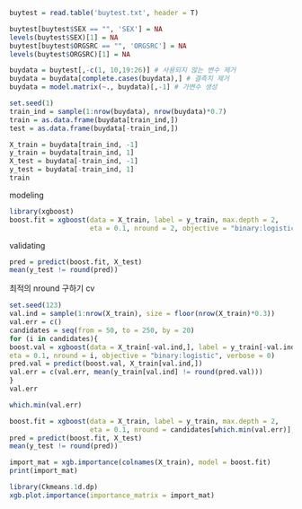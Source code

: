 ```r
buytest = read.table('buytest.txt', header = T)

buytest[buytest$SEX == "", 'SEX'] = NA
levels(buytest$SEX)[1] = NA
buytest[buytest$ORGSRC == "", 'ORGSRC'] = NA
levels(buytest$ORGSRC)[1] = NA

buydata = buytest[,-c(1, 10,19:26)] # 사용되지 않는 변수 제거
buydata = buydata[complete.cases(buydata),] # 결측치 제거
buydata = model.matrix(~., buydata)[,-1] # 가변수 생성

set.seed(1)
train_ind = sample(1:nrow(buydata), nrow(buydata)*0.7)
train = as.data.frame(buydata[train_ind,])
test = as.data.frame(buydata[-train_ind,])

X_train = buydata[train_ind, -1]
y_train = buydata[train_ind, 1]
X_test = buydata[-train_ind, -1]
y_test = buydata[-train_ind, 1]
train
```

modeling
```r
library(xgboost)
boost.fit = xgboost(data = X_train, label = y_train, max.depth = 2,
                    eta = 0.1, nround = 2, objective = "binary:logistic")

```

validating
```r
pred = predict(boost.fit, X_test)
mean(y_test != round(pred))

```


최적의 nround 구하기 cv
```r
set.seed(123)
val.ind = sample(1:nrow(X_train), size = floor(nrow(X_train)*0.3))
val.err = c()
candidates = seq(from = 50, to = 250, by = 20)
for (i in candidates){
boost.val = xgboost(data = X_train[-val.ind,], label = y_train[-val.ind], max.depth = 2,
eta = 0.1, nround = i, objective = "binary:logistic", verbose = 0)
pred.val = predict(boost.val, X_train[val.ind,])
val.err = c(val.err, mean(y_train[val.ind] != round(pred.val)))
}
val.err

which.min(val.err)

```

```r
boost.fit = xgboost(data = X_train, label = y_train, max.depth = 2,
                    eta = 0.1, nround = candidates[which.min(val.err)], objective = "binary:logistic") 
pred = predict(boost.fit, X_test)
mean(y_test != round(pred))
```

```r
import_mat = xgb.importance(colnames(X_train), model = boost.fit)
print(import_mat)
```

```r
library(Ckmeans.1d.dp)
xgb.plot.importance(importance_matrix = import_mat)
```



